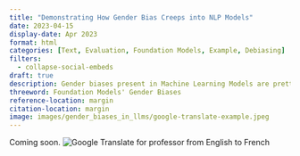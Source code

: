 ```yaml
---
title: "Demonstrating How Gender Bias Creeps into NLP Models"
date: 2023-04-15
display-date: Apr 2023
format: html
categories: [Text, Evaluation, Foundation Models, Example, Debiasing]
filters:
  - collapse-social-embeds
draft: true
description: Gender biases present in Machine Learning Models are pretty difficult to identify. GPT4, as illustrated, considers the female partner to be the problem in a disagreement surrounding crying. Gendered translations and ambiguous pronoun references add to the problem and reinforce existing biases.
threeword: Foundation Models' Gender Biases
reference-location: margin
citation-location: margin
image: images/gender_biases_in_llms/google-translate-example.jpeg
---
```

Coming soon.
![Google Translate for professor from English to French](images/gender_biases_in_llms/google-translate-example.jpeg)